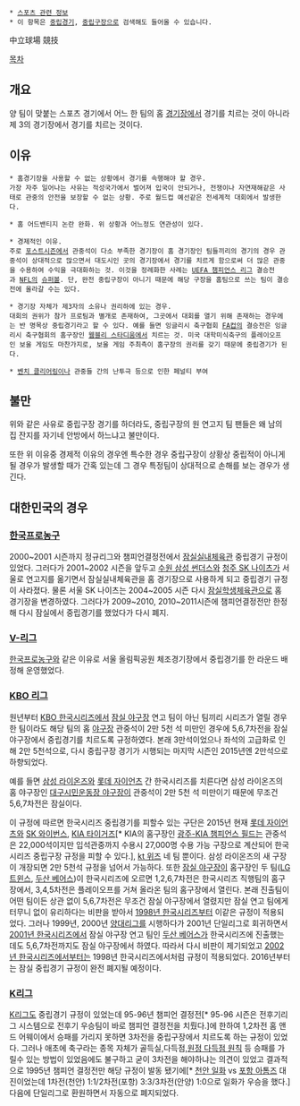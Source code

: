  * [[스포츠 관련 정보]]
 * 이 항목은 [[중립경기]], [[중립구장]]으로 검색해도 들어올 수 있습니다.

中立球場 競技

[[목차]]
== 개요 ==
양 팀이 맞붙는 스포츠 경기에서 어느 한 팀의 홈 [[경기장]]에서 경기를 치르는 것이 아니라 제 3의 경기장에서 경기를 치르는 것이다.

== 이유 ==
 * 홈경기장을 사용할 수 없는 상황에서 경기를 속행해야 할 경우. 
 가장 자주 일어나는 사유는 적성국가에서 벌어져 입국이 안되거나, 전쟁이나 자연재해같은 사태로 관중의 안전을 보장할 수 없는 상황. 주로 월드컵 예선같은 전세계적 대회에서 발생한다.

 * 홈 어드밴티지 논란 완화. 위 상황과 어느정도 연관성이 있다.

 * 경제적인 이유. 
 주로 [[포스트시즌]]에서 관중석이 다소 부족한 경기장이 홈 경기장인 팀들끼리의 경기의 경우 관중석이 상대적으로 많으면서 대도시인 곳의 경기장에서 경기를 치르게 함으로써 더 많은 관중을 수용하여 수익을 극대화하는 것. 이것을 정례화한 사례는 [[UEFA 챔피언스 리그]] 결승전과 [[NFL]]의 [[슈퍼볼]]. 단, 완전 중립구장이 아니기 때문에 해당 구장을 홈팀으로 쓰는 팀이 결승전에 올라갈 수는 있다.

 * 경기장 자체가 제3자의 소유나 권리하에 있는 경우.
 대회의 권위가 참가 프로팀과 별개로 존재하여, 그곳에서 대회를 열기 위해 존재하는 경우에는 반 명목상 중립경기라고 할 수 있다. 예를 들면 잉글리시 축구협회 [[FA컵]]의 결승전은 잉글리시 축구협회의 홈구장인 [[웸블리 스타디움]]에서 치르는 것. 미국 대학미식축구의 플레이오프인 보울 게임도 마찬가지로, 보울 게임 주최측이 홈구장의 권리를 갖기 때문에 중립경기가 된다.

 * [[벤치 클리어링]]이나 관중들 간의 난투극 등으로 인한 페널티 부여

== 불만 ==
위와 같은 사유로 중립구장 경기를 하더라도, 중립구장의 원 연고지 팀 팬들은 왜 남의 집 잔지를 자기네 안방에서 하느냐고 불만이다.

또한 위 이유중 경제적 이유의 경우엔 특수한 경우 중립구장이 상황상 중립적이 아니게 될 경우가 발생할 때가 간혹 있는데 그 경우 특정팀이 상대적으로 손해를 보는 경우가 생긴다.
== 대한민국의 경우 ==
=== [[한국프로농구]] ===
2000~2001 시즌까지 정규리그와 챔피언결정전에서 [[잠실실내체육관]] 중립경기 규정이 있었다. 그러다가 2001~2002 시즌을 앞두고 [[서울 삼성 썬더스|수원 삼성 썬더스]]와 [[서울 SK 나이츠|청주 SK 나이츠]]가 서울로 연고지를 옮기면서 잠실실내체육관을 홈 경기장으로 사용하게 되고 중립경기 규정이 사라졌다. 물론 서울 SK 나이츠는 2004~2005 시즌 다시 [[잠실학생체육관]]으로 홈 경기장을 변경하였다. 그러다가 2009~2010, 2010~2011시즌에 챔피언결정전만 한정해 다시 잠실에서 중립경기를 했었다가 다시 폐지. 

=== [[V-리그]] ===
[[한국프로농구]]와 같은 이유로 서울 올림픽공원 체조경기장에서 중립경기를 한 라운드 배정해 운영했었다.

=== [[KBO 리그]] ===
원년부터 [[KBO 한국시리즈]]에서 [[잠실 야구장]] 연고 팀이 아닌 팀끼리 시리즈가 열릴 경우 한 팀이라도 해당 팀의 홈 [[야구장]] 관중석이 2만 5천 석 미만인 경우에 5,6,7차전을 잠실 야구장에서 중립경기를 치르도록 규정하였다. 본래 3만석이었으나 좌석의 고급화로 인해 2만 5천석으로, 다시 중립구장 경기가 시행되는 마지막 시즌인 2015년엔 2만석으로 하향되었다. 

예를 들면 [[삼성 라이온즈]]와 [[롯데 자이언츠]] 간 한국시리즈를 치른다면 삼성 라이온즈의 홈 야구장인 [[대구시민운동장 야구장]]이 관중석이 2만 5천 석 미만이기 때문에 무조건 5,6,7차전은 잠실이다.

이 규정에 따르면 한국시리즈 중립경기를 피할수 있는 구단은 2015년 현재 [[롯데 자이언츠]]와 [[SK 와이번스]], [[KIA 타이거즈]][* KIA의 홈구장인 [[광주-KIA 챔피언스 필드]]는 관중석은 22,000석이지만 입석관중까지 수용시 27,000명 수용 가능 구장으로 계산되어 한국시리즈 중립구장 규정을 피할 수 있다.], [[kt 위즈]] 네 팀 뿐이다. 삼성 라이온즈의 새 구장이 개장되면 2만 5천석 규정을 넘어서 가능하다. 또한 [[잠실 야구장]]이 홈구장인 두 팀([[LG 트윈스]], [[두산 베어스]])이 한국시리즈에 오르면 1,2,6,7차전은 한국시리즈 직행팀의 홈구장에서, 3,4,5차전은 플레이오프를 거쳐 올라온 팀의 홈구장에서 열린다. 본래 진출팀이 어떤 팀이든 상관 없이 5,6,7차전은 무조건 잠실 야구장에서 열렸지만 잠실 연고 팀에게 터무니 없이 유리하다는 비판을 받아서 [[1998년 한국시리즈]]부터 이같은 규정이 적용되었다. 그러나 1999년, 2000년 [[양대리그]]를 시행하다가 2001년 단일리그로 회귀하면서 [[2001년 한국시리즈]]에서 잠실 야구장 연고 팀인 [[두산 베어스]]가 한국시리즈에 진출했는데도 5,6,7차전까지도 잠실 야구장에서 하였다. 따라서 다시 비판이 제기되었고 [[2002년 한국시리즈]]에서부터는 1998년 한국시리즈에서처럼 규정이 적용되었다. 2016년부터는 잠실 중립경기 규정이 완전 폐지될 예정이다.

=== [[K리그]] ===
[[K리그]]도 중립경기 규정이 있었는데 95-96년 챔피언 결정전[* 95-96 시즌은 전후기리그 시스템으로 전후기 우승팀이 바로 챔피언 결정전을 치뤘다.]에 한하여 1,2차전 홈 앤드 어웨이에서 승패를 가리지 못하면 3차전을 중립구장에서 치르도록 하는 규정이 있었다. 그러나 애초에 축구라는 종목 자체가 골득실,다득점,[[원정 다득점 원칙]] 등 승패를 가릴수 있는 방법이 있었음에도 불구하고 굳이 3차전을 해야하냐는 의견이 있었고 결과적으로 1995년 챔피언 결정전만 해당 규정이 발동 됐기에[* [[일화 천마|천안 일화]] vs [[포항 스틸러스|포항 아톰즈]] 대진이었는데 1차전(천안) 1:1/2차전(포항) 3:3/3차전(안양) 1:0으로 일화가 우승을 했다.] 다음에 단일리그로 환원하면서 자동으로 폐지되었다.
